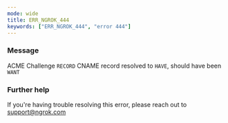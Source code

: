 ```yaml
---
mode: wide
title: ERR_NGROK_444
keywords: ["ERR_NGROK_444", "error 444"]
---
```


### Message

ACME Challenge `RECORD` CNAME record resolved to `HAVE`, should have been `WANT`

### Further help

If you're having trouble resolving this error, please reach out to [support@ngrok.com](mailto:support@ngrok.com?subject=Help%20with%20ERR_NGROK_444)
